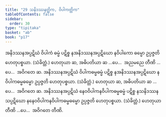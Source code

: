 ```yaml
---
title: "29 သနိဒဿနတ္တိက, ဝိပါကတ္တိက"
tableOfContents: false
sidebar:
  order: 30
type: "tipitaka"
basket: "ab"
book: "p17"
---
```



<DynamicBreadcrumb />

<Division number="46" book="p17" e="ch" v="40" p="303">

<Paragraph number="129" book="p17">
အနိဒဿနအပ္ပဋိဃံ ဝိပါကံ ဓမ္မံ ပဋိစ္စ နအနိဒဿနအပ္ပဋိဃော နဝိပါကော ဓမ္မော ဥပ္ပဇ္ဇတိ ဟေတုပစ္စယာ. (သံခိတ္တံ.) ဟေတုယာ ဆ, အဓိပတိယာ ဆ …ပေ…  အညမညေ တီဏိ …ပေ…  အဝိဂတေ ဆ.
</Paragraph>

<Paragraph number="130" book="p17">
အနိဒဿနအပ္ပဋိဃံ ဝိပါကဓမ္မဓမ္မံ ပဋိစ္စ နအနိဒဿနအပ္ပဋိဃော နဝိပါကဓမ္မဓမ္မော ဥပ္ပဇ္ဇတိ ဟေတုပစ္စယာ. (သံခိတ္တံ.) ဟေတုယာ ဆ, အဓိပတိယာ ဆ …ပေ…  အဝိဂတေ ဆ.
</Paragraph>

<Paragraph number="131" book="p17">
အနိဒဿနအပ္ပဋိဃံ နေဝဝိပါကနဝိပါကဓမ္မဓမ္မံ ပဋိစ္စ နသနိဒဿနသပ္ပဋိဃော နနေဝဝိပါကနဝိပါကဓမ္မဓမ္မော ဥပ္ပဇ္ဇတိ ဟေတုပစ္စယာ. (သံခိတ္တံ.) ဟေတုယာ တီဏိ …ပေ…  အဝိဂတေ တီဏိ.
</Paragraph>
</Division>